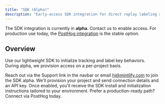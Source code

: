 ```yaml
---
title: "SDK (Alpha)"
description: "Early-access SDK integration for direct replay labeling and tracking."
---
```


<Warning>
The SDK integration is currently in <strong>alpha</strong>. Contact us to enable access. For production use today, the <a href="/setup/posthog">PostHog integration</a> is the stable option.
</Warning>

## Overview
Use our lightweight SDK to initialize tracking and label key behaviors. During alpha, we provision access on a per-project basis.

<Steps>
<Step title="Request access">
  Reach out via the Support link in the navbar or email <a href="mailto:hi@mintlify.com">hi@mintlify.com</a> to join the SDK alpha.
</Step>

<Step title="We enable your project">
  We'll provision your project and send connection details and an API key.
</Step>

<Step title="Follow the integration guide">
  Once enabled, you'll receive the SDK install and initialization instructions tailored to your environment.

  <Card title="Use PostHog instead (stable)" icon="key" href="/setup/posthog">
    Prefer a production-ready path? Connect via PostHog today.
  </Card>
</Step>
</Steps>


